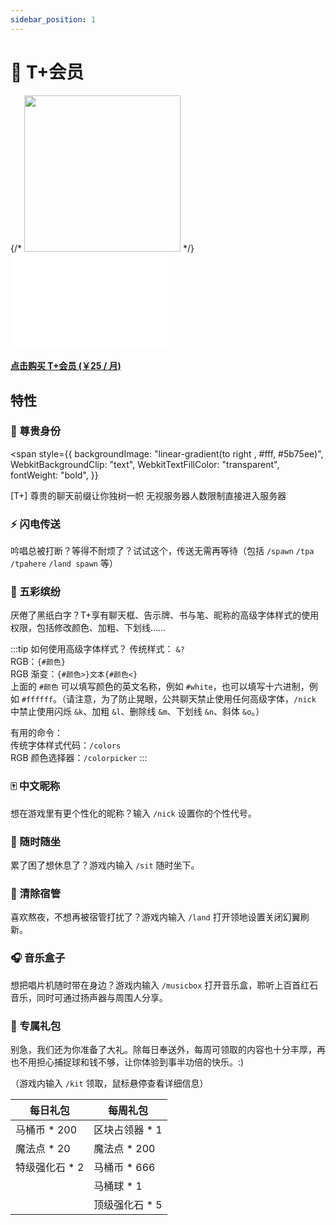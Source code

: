 ```yaml
---
sidebar_position: 1
---
```


# 💎 T+会员

<div class="buy_pro" style={{ marginLeft: "3rem" }}>
  {/* <img
    src="/img/T-plus.png"
    width="250"
    style={{ borderRadius: "1rem", imageRendering: "pixelated" }}
  /> */}
  <embed width="250" src="/img/tplus.svg" type="image/svg+xml" />
  <a href="https://afdian.net/a/ToiletMC">
    <div
      class="theme-admonition theme-admonition-danger alert alert--warning admonition_node_modules-@docusaurus-theme-classic-lib-theme-Admonition-styles-module"
      style={{ width: "16rem" }}
    >
      <div class="admonitionContent_node_modules-@docusaurus-theme-classic-lib-theme-Admonition-styles-module">
        <h4>点击购买 T+会员 (￥25 / 月)</h4>
      </div>
    </div>
  </a>
</div>

## 特性

### 👑 尊贵身份

<span
  style={{
    backgroundImage: "linear-gradient(to right , #fff, #5b75ee)",
    WebkitBackgroundClip: "text",
    WebkitTextFillColor: "transparent",
    fontWeight: "bold",
  }}
>
  [T+]
</span> 尊贵的聊天前缀让你独树一帜 无视服务器人数限制直接进入服务器

### ⚡ 闪电传送

吟唱总被打断？等得不耐烦了？试试这个，传送无需再等待（包括 `/spawn` `/tpa` `/tpahere` `/land spawn` 等）

### 🌈 五彩缤纷

厌倦了黑纸白字？T+享有聊天框、告示牌、书与笔、昵称的高级字体样式的使用权限，包括修改颜色、加粗、下划线……

:::tip 如何使用高级字体样式？
传统样式： `&?`  
RGB：`{#颜色}`  
RGB 渐变：`{#颜色>}文本{#颜色<}`  
上面的 `#颜色` 可以填写颜色的英文名称，例如 `#white`，也可以填写十六进制，例如 `#ffffff`。（请注意，为了防止晃眼，公共聊天禁止使用任何高级字体，`/nick` 中禁止使用闪烁 `&k`、加粗 `&l`、删除线 `&m`、下划线 `&n`、斜体 `&o`。）

有用的命令：  
传统字体样式代码：`/colors`  
RGB 颜色选择器：`/colorpicker`
:::

### 🀄 中文昵称

想在游戏里有更个性化的昵称？输入 `/nick` 设置你的个性代号。

### 💺 随时随坐

累了困了想休息了？游戏内输入 `/sit` 随时坐下。

### 👾 清除宿管

喜欢熬夜，不想再被宿管打扰了？游戏内输入 `/land` 打开领地设置关闭幻翼刷新。

### 🎧️ 音乐盒子

想把唱片机随时带在身边？游戏内输入 `/musicbox` 打开音乐盒，聆听上百首红石音乐，同时可通过扬声器与周围人分享。

### 🎁 专属礼包

别急，我们还为你准备了大礼。除每日奉送外，每周可领取的内容也十分丰厚，再也不用担心捕捉球和钱不够，让你体验到事半功倍的快乐。:)

（游戏内输入 `/kit` 领取，鼠标悬停查看详细信息）

| 每日礼包                                                                                          | 每周礼包                                                                                            |
| ------------------------------------------------------------------------------------------------- | --------------------------------------------------------------------------------------------------- |
| <addr title="还有普通用户礼包：马桶币 * 100 和 魔法点 sp * 10 ，可以一起领">马桶币 \* 200 </addr> | <addr title="区块占领器&#13;在荒野中放置此方块，&#13;可以免费占领一个区块。">区块占领器 \* 1</addr> |
| 魔法点 \* 20                                                                                      | 魔法点 \* 200                                                                                       |
| <addr title="放到武器上将有概率提升武器属性&#13;成功率:75%">特级强化石 \* 2 </addr>               | 马桶币 \* 666                                                                                       |
|                                                                                                   | <addr title="马桶球&#13;耐久:4&#13;成功几率:40%&#13;可捕捉:&#13;  所有生物">马桶球 \* 1</addr>      |
|                                                                                                   | <addr title="放到武器上将有概率提升武器属性&#13;成功率:100%">顶级强化石 \* 5 </addr>                |
